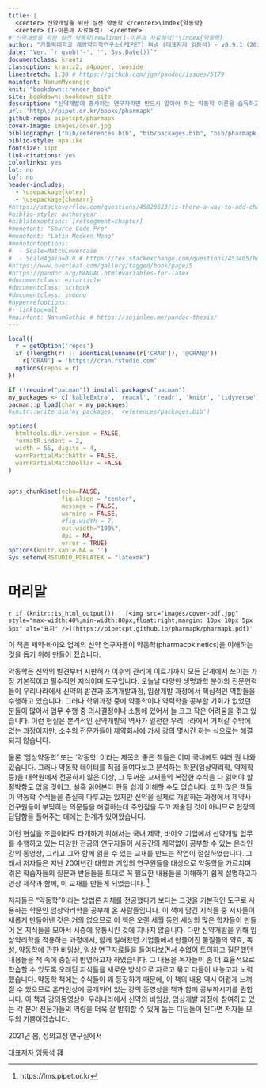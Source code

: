 ```yaml
--- 
title: |
  <center> 신약개발을 위한 실전 약동학 </center>\index{약동학}
  <center> (I-이론과 자료해석)  </center>
#"신약개발을 위한 실전 약동학\newline(I-이론과 자료해석)"\index{약동학}
author: "가톨릭대학교 계량약리학연구소(PIPET) 펴냄 (대표저자 임동석) - v0.9.1 (2021-08-17)"
date: "Ver. `r gsub('-', '', Sys.Date())`"
documentclass: krantz
classoption: krantz2, a4paper, twoside
linestretch: 1.30 # https://github.com/jgm/pandoc/issues/5179
mainfont: NanumMyeongjo
knit: "bookdown::render_book"
site: bookdown::bookdown_site
description: "신약개발에 종사하는 연구자라면 반드시 알아야 하는 약동학 이론을 습득하고 실습을 통해 실전 지식을 갖출 수 있도록 짜여져 있습니다."
url: 'http\://pipet.or.kr/books/pharmapk'
github-repo: pipetcpt/pharmapk
cover-image: images/cover.jpg
bibliography: ["bib/references.bib", "bib/packages.bib", "bib/pharmapk.bib"]
biblio-style: apalike
fontsize: 11pt
link-citations: yes
colorlinks: yes
lot: no
lof: no
header-includes:
  - \usepackage{kotex} 
  - \usepackage{chemarr}
#https://stackoverflow.com/questions/45028623/is-there-a-way-to-add-chapter-bibliographies-using-bookdown
#biblio-style: authoryear
#biblatexoptions: [refsegment=chapter]
#monofont: "Source Code Pro"
#monofont: "Latin Modern Mono"
#monofontoptions:
#  - Scale=MatchLowercase
#  - ScaleAgain=0.8 # https://tex.stackexchange.com/questions/453405/how-can-i-scale-mono-font-to-90-of-matchlowercase
#https://www.overleaf.com/gallery/tagged/book/page/5
#https://pandoc.org/MANUAL.html#variables-for-latex
#documentclass: extarticle
#documentclass: scrbook
#documentclass: svmono
#hyperrefoptions:
#- linktoc=all
#mainfont: NanumGothic # https://sujinlee.me/pandoc-thesis/
---
```


```r
local({
  r = getOption('repos')
  if (!length(r) || identical(unname(r['CRAN']), '@CRAN@'))
    r['CRAN'] = 'https://cran.rstudio.com' 
  options(repos = r)
})

if (!require("pacman")) install.packages("pacman")
my_packages <- c('kableExtra', 'readxl', 'readr', 'knitr', 'tidyverse')
pacman::p_load(char = my_packages)
#knitr::write_bib(my_packages, 'references/packages.bib')

options(
  htmltools.dir.version = FALSE, 
  formatR.indent = 2,
  width = 55, digits = 4, 
  warnPartialMatchAttr = FALSE, 
  warnPartialMatchDollar = FALSE
)


opts_chunk$set(echo=FALSE, 
               fig.align = "center",
               message = FALSE, 
               warning = FALSE,
               #fig.width = 7,
               out.width="100%", 
               dpi = NA,
               error = TRUE)
options(knitr.kable.NA = '')
Sys.setenv(RSTUDIO_PDFLATEX = "latexmk")
```

# 머리말 {-}

`r if (knitr::is_html_output()) ' [<img src="images/cover-pdf.jpg" style="max-width:40%;min-width:80px;float:right;margin: 10px 10px 5px 5px" alt="표지" />](https://pipetcpt.github.io/pharmapk/pharmapk.pdf)'`

\normalsize

이 책은 제약·바이오 업계의 신약 연구자들이 약동학(pharmacokinetics)을 이해하는 것을 돕기 위해 만들어 졌습니다.\index{약동학}

약동학은 신약의 발견부터 시판허가 이후의 관리에\index{약동학}
이르기까지 모든 단계에서 쓰이는 가장 기본적이고 필수적인 지식이며
도구입니다. 오늘날 다양한 생명과학 분야의 전문인력들이 우리나라에서
신약의 발견과 초기개발과정, 임상개발 과정에서 핵심적인 역할들을 수행하고\index{임상개발}
있습니다. 그러나 학위과정 중에 약동학이나 약력학을 공부할 기회가 없었던\index{약동학}\index{약력학}
분들이 많아서 업무 수행 중 의사결정이나 소통에 있어서 늘 크고 작은\index{의사결정}
어려움을 겪고 있습니다. 이런 현실은 본격적인 신약개발의 역사가 일천한
우리나라에서 거쳐갈 수밖에 없는 과정이지만, 소수의 전문가들이 제약회사에
가서 강의 몇시간 하는 식으로는 해결되지 않습니다.

물론 '임상약동학' 또는 '약동학' 이라는 제목의 좋은 책들은 이미 국내에도\index{약동학}
여러 권 나와 있습니다. 그러나 약동학 데이터를 직접 들여다보고 분석하는\index{약동학}
학문(임상약리학, 약제학 등)을 대학원에서 전공하지 않은 이상, 그 두꺼운
교재들의 복잡한 수식을 다 읽어야 할 절박함도 없을 것이고, 설혹 읽어본다
한들 쉽게 이해할 수도 없습니다. 또한 많은 책들이 약동학 수식들을 충실히\index{약동학}
다루고는 있지만 신약을 실제로 개발하는 과정에서 제약사 연구원들이
부딪히는 의문들을 해결하는데 주안점을 두고 저술된 것이 아니므로 현장의
답답함을 풀어주는 데에는 한계가 있어왔습니다.

이런 현실을 조금이라도 타개하기 위해서는 국내 제약, 바이오 기업에서
신약개발 업무를 수행하고 있는 다양한 전공의 연구자들이 시공간의 제약없이
공부할 수 있는 온라인 강의 동영상, 그리고 그와 함께 읽을 수 있는 교재를
만드는 작업이 절실하였습니다. 그래서 저자들은 지난 20여년간 대학과
기업의 연구원들을 대상으로 약동학을 가르치며 겪은 학습자들의 질문과\index{약동학}
반응들을 토대로 꼭 필요한 내용들을 이해하기 쉽게 설명하고자 영상 제작과
함께, 이 교재를 만들게 되었습니다. ^[https://lms.pipet.or.kr]

저자들은 "약동학"이라는 방법론 자체를 전공했다기 보다는 그것을 기본적인\index{약동학}
도구로 사용하는 학문인 임상약리학을 공부해 온 사람들입니다. 이 책에 담긴
지식들 중 저자들이 새롭게 만들어낸 것은 거의 없으므로 이 책은 오랜 세월
동안 세상의 많은 학자들이 만들어 온 지식들을 모아서 시중에 유통시킨 것에
지나지 않습니다. 다만 신약개발을 위해 임상약리학을 적용하는 과정에서,
함께 일해왔던 기업들에서 만들어진 물질들의 약효, 독성, 약동학에 관한\index{약동학}
비임상, 임상 연구자료들을 들여다보면서 수없이 토의하고 질문했던 내용들을
책 속에 충실히 반영하고자 하였습니다. 그 내용을 독자들이 좀 더
효율적으로 학습할 수 있도록 오래된 지식들을 새로운 방식으로 자르고 묶고
다듬어 내놓고자 노력했습니다. 약동학 책에는 수식들이 꽤 등장하기 때문에,\index{약동학}
이 책의 내용 역시 어렵게 느껴질 수 있으므로 온라인상에 공개되어 있는
강의 동영상을 책과 함께 공부하시기를 권합니다. 이 책과 강의동영상이
우리나라에서 신약의 비임상, 임상개발 과정에 참여하고 있는 각 분야\index{임상개발}
전문가들의 역량을 더욱 잘 발휘할 수 있게 돕는 디딤돌이 된다면 저자들
모두의 기쁨이겠습니다.

<!--
```r
include_graphics("images/preface.pdf")
```
-->

\hfill 2021년 봄, 성의교정 연구실에서

\hfill 대표저자 임동석 拜

\normalsize


\mainmatter

